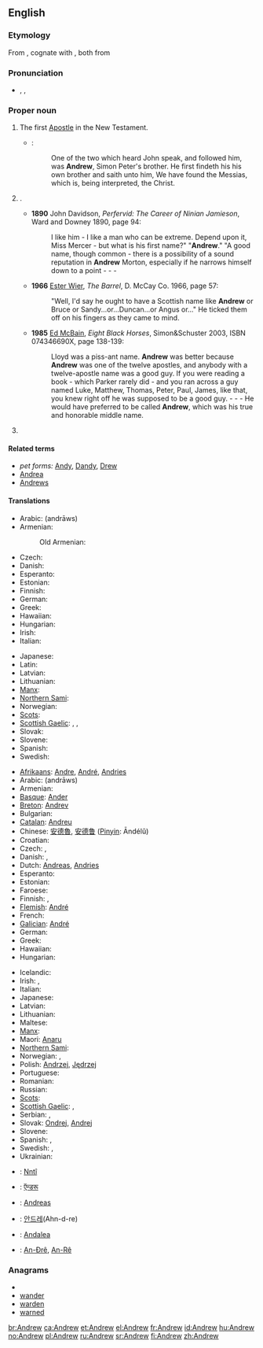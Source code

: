 ==English==

===Etymology===
From {{etyl|grc|en}} {{term|Ἀνδρέας|tr=Andreas|lang=grc|sc=polytonic}}, cognate with {{term|ἀνδρεῖος||manly|tr=andreios|lang=grc|sc=polytonic}}, both from {{term|ἀνήρ||man|tr=anēr|lang=grc|sc=polytonic}}

===Pronunciation===
* {{enPR|ăn'dro͞o}}, {{IPA|/ˈændruː/}}, {{SAMPA|/"{ndru:/}}

===Proper noun===
{{en-proper noun}}

# {{biblical character}} The first [[Apostle]] in the New Testament.
#* {{RQ:Authorized Version|John|1|40-41}}:
#*: One of the two which heard John speak, and followed him, was '''Andrew''', Simon Peter's brother. He first findeth his his own brother and saith unto him, We have found the Messias, which is, being interpreted, the Christ.
# {{given name|male|from=Ancient Greek}}.
#* '''1890''' John Davidson, ''Perfervid: The Career of Ninian Jamieson'', Ward and Downey 1890, page 94:
#*: I like him - I like a man who can be extreme. Depend upon it, Miss Mercer - but what is his first name?" "'''Andrew'''." "A good name, though common - there is a possibility of a sound reputation in '''Andrew''' Morton, especially if he narrows himself down to a point - - -
#* '''1966''' [[w:Ester Wier|Ester Wier]], ''The Barrel'', D. McCay Co. 1966, page 57:
#*: "Well, I'd say he ought to have a Scottish name like '''Andrew''' or Bruce or Sandy...or...Duncan...or Angus or..." He ticked them off on his fingers as they came to mind.
#* '''1985''' [[w:Evan Hunter|Ed McBain]], ''Eight Black Horses'', Simon&Schuster 2003, ISBN 074346690X, page 138-139:
#*: Lloyd was a piss-ant name. '''Andrew''' was better because '''Andrew''' was one of the twelve apostles, and anybody with a twelve-apostle name was a good guy. If you were reading a book - which Parker rarely did - and you ran across a guy named Luke, Matthew, Thomas, Peter, Paul, James, like that, you knew right off he was supposed to be a good guy. - - - He would have preferred to be called '''Andrew''', which was his true and honorable middle name.
# {{surname|[[patronymic]]|from=given names}}

====Related terms====
* ''pet forms:'' [[Andy]], [[Dandy]], [[Drew]]
* [[Andrea]] {{italbrac|feminine}}
* [[Andrews]] {{italbrac|surname}}

====Translations====
{{trans-top|the Apostle}}
* Arabic: {{Arab|[[اندراوس]]}} (andrāws)
* Armenian: {{t-|hy|Անդրեաս|tr=Andreas}}
*: Old Armenian: {{tø|xcl|Անդրէաս|tr=Andrēas|sc=Armn|xs=Old Armenian}}
* Czech: {{t-|cs|Ondřej|m}}
* Danish: {{t-|da|Andreas}}
* Esperanto: {{t-|eo|Andreo|xs=Esperanto}}
* Estonian: {{t-|et|Andreas}}
* Finnish: {{t+|fi|Andreas}}
* German: {{t+|de|Andreas}}
* Greek: {{t+|el|Ανδρέας|m|tr=Andréas}}
* Hawaiian: {{tø|haw|ʻAnederea|xs=Hawaiian}}
* Hungarian: {{t+|hu|András}}
* Irish: {{t|ga|Aindrias|m|xs=Irish}}
* Italian: {{t+|it|Andrea}}
{{trans-mid}}
* Japanese: {{t|ja|アンデレ|tr=Andere}}
* Latin: {{t-|la|Andreas}}
* Latvian: {{t|lv|Andrejs|m}}
* Lithuanian: {{t|lt|Andriejus|m}}
* [[Manx]]: {{t-|gv|Andreays|m|xs=Manx}}
* [[Northern Sami]]: {{tø|se|Ándaras}}
* Norwegian: {{t+|no|Andreas}}
* [[Scots]]: {{tø|sco|Andra|xs=Scots}}
* [[Scottish Gaelic]]: {{t-|gd|Anndra|m|xs=Scottish Gaelic}}, {{t-|gd|Aindrea|m|xs=Scottish Gaelic}},  {{t-|gd|Anndrais|m|xs=Scottish Gaelic}}
* Slovak: {{t-|sk|Andrej|m}}
* Slovene: {{t+|sl|Andrej}}
* Spanish: {{t+|es|Andrea|alt=Andreas}}
* Swedish: {{t+|sv|Andreas}}
{{trans-bottom}}

{{trans-top|male given name}}<!--DON'T ADD PET FORMS, NOT EVEN IN BRACKETS!-->
* [[Afrikaans]]: [[Andre]], [[André]], [[Andries]]
* Arabic: {{Arab|[[اندراوس]]}} (andrāws)
* Armenian: {{t-|hy|Անդրեաս|tr=Andreas}}
* [[Basque]]: [[Ander]]
* [[Breton]]: [[Andrev]]
* Bulgarian: {{t-|bg|Андрей|tr=Andrei}}
* [[Catalan]]: [[Andreu]]
* Chinese: [[安德魯]], [[安德鲁]] ([[Pinyin]]: Āndélǔ)
* Croatian: {{t-|hr|Andrija}}
* Czech: {{t-|cs|Ondřej|m}}, {{t-|cs|Andrej|m}}
* Danish: {{t-|da|Andreas}}, {{t-|da|Anders}}
* Dutch: [[Andreas]], [[Andries]]
* Esperanto: {{t-|eo|Andreo|xs=Esperanto}}
* Estonian: {{t-|et|Andres}}
* Faroese: {{t-|fo|Andras|xs=Faroese}}
* Finnish: {{t+|fi|Antero}}, {{t+|fi|Antti}}
* [[Flemish]]: [[André]]
* French: {{t+|fr|André}}
* [[Galician]]: [[André ]]
* German: {{t+|de|Andreas}}
* Greek: {{t+|el|Ανδρέας|m|tr=Andréas}}
* Hawaiian: {{tø|haw|ʻAnalū|xs=Hawaiian}}
* Hungarian: {{t+|hu|András}}
{{trans-mid}}
* Icelandic: {{t+|is|Andrés}}
* Irish: {{t|ga|Aindriú|m|xs=Irish}}, {{t|ga|Aindrias|m|xs=Irish}}
* Italian: {{t+|it|Andrea}}
* Japanese: {{t|ja|アンドリュー|tr=Andoryū}}
* Latvian: {{t|lv|Andrejs|m}}
* Lithuanian: {{t|lt|Andrius|m|xs=Lithuanian}}
* Maltese: {{t-|mt|Indri|xs=Maltese}}
* [[Manx]]: {{t-|gv|Andreas|m|xs=Manx}}
* Maori: [[Anaru]]
* [[Northern Sami]]: {{tø|se|Ándaras}}
* Norwegian: {{t+|no|Andreas}}, {{t+|no|Anders}}
* Polish: [[Andrzej]], [[Jędrzej]] {{italbrac|old Polish}}
* Portuguese: {{t+|pt|André}}
* Romanian: {{t-|ro|Andrei}}
* Russian: {{t+|ru|Андрей|tr=Andrei}}
* [[Scots]]: {{tø|sco|Andra|xs=Scots}}
* [[Scottish Gaelic]]: {{t-|gd|Anndra|m|xs=Scottish Gaelic}}, {{t-|gd|Aindrea|m|xs=Scottish Gaelic}}
* Serbian: {{t-|sr|Andrija}}, {{t-|sr|Andrej}}
* Slovak: [[Ondrej]], [[Andrej#Slovak|Andrej]]
* Slovene: {{t+|sl|Andrej}}
* Spanish: {{t+|es|Andrés}}, {{t-|es|Andreas}}
* Swedish: {{t+|sv|Anders}}, {{t+|sv|Andreas}}
* Ukrainian: {{t-|uk|Андрій|tr=Andrij|xs=Ukrainian}}
{{trans-bottom}}

{{checktrans-top}}
* {{ttbc|amu}}: [[Nntî]]
* {{ttbc|hi}}: [[ऍन्डरू]]
* {{ttbc|id}}: [[Andreas]]
{{trans-mid}}
* {{ttbc|ko}}: [[안드레]](Ahn-d-re)
* {{ttbc|sw}}: [[Andalea]]
* {{ttbc|vi}}: [[An-Đrê]], [[An-Rê]]
{{trans-bottom}}

===Anagrams===
* {{alphagram|adenrw}}
* [[wander#English|wander]]
* [[warden#English|warden]]
* [[warned#English|warned]]

[[br:Andrew]]
[[ca:Andrew]]
[[et:Andrew]]
[[el:Andrew]]
[[fr:Andrew]]
[[id:Andrew]]
[[hu:Andrew]]
[[no:Andrew]]
[[pl:Andrew]]
[[ru:Andrew]]
[[sr:Andrew]]
[[fi:Andrew]]
[[zh:Andrew]]